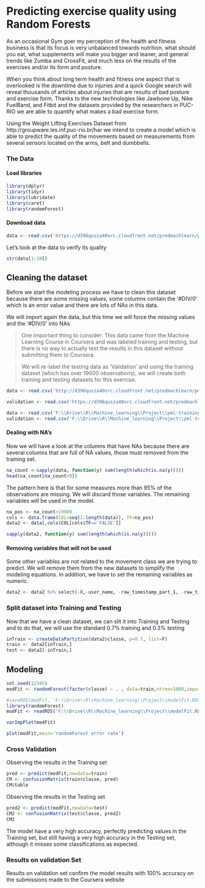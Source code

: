 # Predicting exercise quality using Random Forests

As an occasional Gym goer my perception of the health and fitness business is that its focus is very unbalanced towards nutrition, what should you eat, what supplements will make you bigger and leaner, and general trends like Zumba and CrossFit, and much less on the results of the exercises and/or its form and posture.

When you think about long term health and fitness one aspect that is overlooked is the downtime due to injuries and a quick Google search will reveal thousands of articles about injuries that are results of bad posture and exercise form. Thanks to the new technologies like Jawbone Up, Nike FuelBand, and Fitbit and the datasets provided by the researchers in PUC-RIO we are able to quantify what makes a bad exercise form.

Using the Weight Lifting Exercises Dataset from http://groupware.les.inf.puc-rio.br/har we intend to create a model which is able to predict the quality of the movements based on measurements from several sensors located on the arms, belt and dumbbells.   

### The Data

#### Load libraries
```r
library(dplyr)
library(tidyr)
library(lubridate)
library(caret)
library(randomForest)
```

#### Download data

```r
data <- read.csv('https://d396qusza40orc.cloudfront.net/predmachlearn/pml-training.csv')
```

Let's look at the data to verify its quality

```r
str(data[1:20])
```

## Cleaning the dataset

Before we start the modeling process we have to clean this dataset because there are some missing values, some columns contain the '#DIV/0' which is an error value and there are lots of NAs in this data.

We will import again the data, but this time we will force the missing values and the '#DIV/0' into NAs

> One important thing to consider: This data came from the Machine Learning Course in Coursera and was labeled training and testing, but there is no way to actually test the results in this dataset without submitting them to Coursera.

> We will re-label the testing data as 'Validation' and using the training dataset (which has over 19000 observations), we will create both training and testing datasets for this exercise.

```r
data <- read.csv('http://d396qusza40orc.cloudfront.net/predmachlearn/pml-training.csv',stringsAsFactors = F, na.strings=c('#DIV/0', '', 'NA'))

validation <- read.csv('https://d396qusza40orc.cloudfront.net/predmachlearn/pml-testing.csv', stringsAsFactors = F, na.strings=c('#DIV/0', '', 'NA'))

```


```r
data <- read.csv('F:\\Drive\\R\\Machine_learning\\Project\\pml-training.csv', stringsAsFactors = F,  na.strings=c('#DIV/0', '', 'NA'))
validation <- read.csv('F:\\Drive\\R\\Machine_learning\\Project\\pml-testing.csv', stringsAsFactors = F,  na.strings=c('#DIV/0', '', 'NA'))
```

#### Dealing with NA's

Now we will have a look at the columns that have NAs because there are several columns that are full of NA values, those must removed from the training set.

```r
na_count <-sapply(data, function(y) sum(length(which(is.na(y)))))
head(na_count[na_count>0])
```

The pattern here is that for some measures more than 95% of the observations are missing. We will discard those variables. The remaining variables will be used in the model.

```r
na_pos <- na_count>19000
cols <- data.frame(COL=seq(1:length(data)), TF=na_pos)
data2 <- data[,cols$COL[cols$TF=='FALSE']]

sapply(data2, function(y) sum(length(which(is.na(y)))))
```

#### Removing variables that will not be used

Some other variables are not related to the movement class we are trying to predict. We will remove them from the new datasets to simplify the modeling equations. In addition, we have to set the remaining variables as numeric.

```r
data2 <- data2 %>% select(-X,-user_name, -raw_timestamp_part_1, -raw_timestamp_part_2, -cvtd_timestamp, -new_window, -num_window)
```



### Split dataset into Training and Testing

Now that we have a clean dataset, we can slit it into Training and Testing and to do that, we will use the standard 0.7% training and 0.3% testing

```r
inTrain <- createDataPartition(data2$classe, p=0.7, list=F) 
train <- data2[inTrain,]
test <- data2[-inTrain,]
```


## Modeling


```r
set.seed(12345)
modFit <- randomForest(factor(classe) ~ . , data=train,ntree=1000,importance=TRUE)

```

```r
#saveRDS(modFit, 'F:\\Drive\\R\\Machine_learning\\Project\\modelFit.RDS')
library(randomForest)
modFit <- readRDS('F:\\Drive\\R\\Machine_learning\\Project\\modelFit.RDS')

```

```r
varImpPlot(modFit)
```

```r
plot(modFit,main='randomForest error rate')
```


### Cross Validation

Observing the results in the Training set

```r
pred <- predict(modFit,newdata=train)
CM <- confusionMatrix(train$classe, pred)
CM$table
```

Observing the results in the Testing set
```r
pred2 <- predict(modFit,newdata=test)
CM2 <- confusionMatrix(test$classe, pred2)
CM2
```

The model have a very high accuracy, perfectly predicting values in the Training set, but still having a very high accuracy in the Testing set, although it misses some classifications as expected.


### Results on validation Set

Results on validation set confirm the model results with 100% accuracy on the submissions made to the Coursera website
